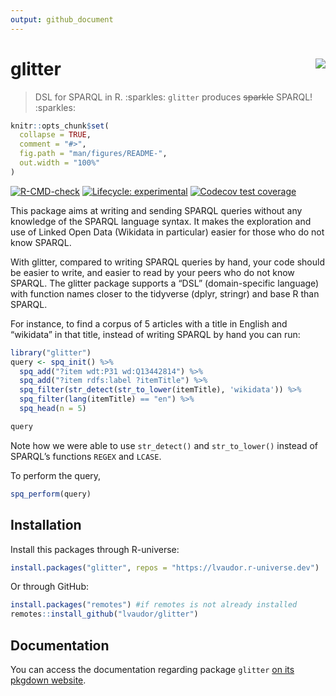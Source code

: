 ```yaml
---
output: github_document
---
```


# glitter <img src="man/figures/logo_small.png" align="right"/>

>  DSL for SPARQL in R. :sparkles: `glitter` produces ~~sparkle~~ SPARQL! :sparkles:


<!-- README.md is generated from README.Rmd. Please edit that file -->

```r
knitr::opts_chunk$set(
  collapse = TRUE,
  comment = "#>",
  fig.path = "man/figures/README-",
  out.width = "100%"
)
```

<!-- badges: start -->
[![R-CMD-check](https://github.com/lvaudor/glitter/actions/workflows/R-CMD-check.yaml/badge.svg)](https://github.com/lvaudor/glitter/actions/workflows/R-CMD-check.yaml)
[![Lifecycle: experimental](https://img.shields.io/badge/lifecycle-experimental-orange.svg)](https://lifecycle.r-lib.org/articles/stages.html#experimental)
[![Codecov test coverage](https://codecov.io/gh/lvaudor/glitter/branch/master/graph/badge.svg)](https://app.codecov.io/gh/lvaudor/glitter?branch=master)
<!-- badges: end -->

This package aims at writing and sending SPARQL queries without any knowledge of the SPARQL language syntax. 
It makes the exploration and use of Linked Open Data (Wikidata in particular) easier for those who do not know SPARQL.

With glitter, compared to writing SPARQL queries by hand, your code should be easier to write, and easier to read by your peers who do not know SPARQL.
The glitter package supports a "DSL" (domain-specific language) with function names closer to the tidyverse (dplyr, stringr) and base R than SPARQL.

For instance, to find a corpus of 5 articles with a title in English and "wikidata" in that title, instead of writing SPARQL by hand you can run:

```r
library("glitter")
query <- spq_init() %>%
  spq_add("?item wdt:P31 wd:Q13442814") %>%
  spq_add("?item rdfs:label ?itemTitle") %>%
  spq_filter(str_detect(str_to_lower(itemTitle), 'wikidata')) %>%
  spq_filter(lang(itemTitle) == "en") %>%
  spq_head(n = 5)

query
```

Note how we were able to use `str_detect()` and `str_to_lower()` instead of SPARQL's functions `REGEX` and `LCASE`.

To perform the query,

```r
spq_perform(query)
```

## Installation

Install this packages through R-universe:

```r
install.packages("glitter", repos = "https://lvaudor.r-universe.dev")
```

Or through GitHub:

```r
install.packages("remotes") #if remotes is not already installed
remotes::install_github("lvaudor/glitter")
```

## Documentation

You can access the documentation regarding package `glitter`  [on its pkgdown website](http://perso.ens-lyon.fr/lise.vaudor/Rpackages/glitter/).



